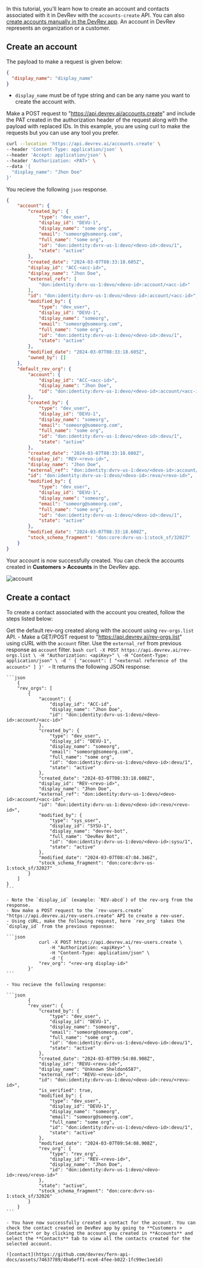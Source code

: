 In this tutorial, you'll learn how to create an account and contacts associated with it in DevRev with the `accounts-create` API. You can also [create accounts manually in the DevRev app](https://docs.devrev.ai/product/customers#add-new-customers).
An account in DevRev represents an organization or a customer.

## Create an account

The payload to make a request is given below:

```JSON
{
  "display_name": "display_name"
}
```

- `display_name` must be of type string and can be any name you want to create the account with.

Make a POST request to "https://api.devrev.ai/accounts.create" and include the PAT created in the authorization header of the request along with the payload with replaced IDs.
In this example, you are using curl to make the requests but you can use any tool you prefer.

```bash
curl --location 'https://api.devrev.ai/accounts.create' \
--header 'Content-Type: application/json' \
--header 'Accept: application/json' \
--header 'Authorization: <PAT>' \
--data '{
  "display_name": "Jhon Doe"
}'
```

You recieve the following `json` response.

```JSON
{
    "account": {
        "created_by": {
            "type": "dev_user",
            "display_id": "DEVU-1",
            "display_name": "some org",
            "email": "someorg@someorg.com",
            "full_name": "some org",
            "id": "don:identity:dvrv-us-1:devo/<devo-id>:devu/1",
            "state": "active"
        },
        "created_date": "2024-03-07T08:33:18.605Z",
        "display_id": "ACC-<acc-id>",
        "display_name": "Jhon Doe",
        "external_refs": [
            "don:identity:dvrv-us-1:devo/<devo-id>:account/<acc-id>"
        ],
        "id": "don:identity:dvrv-us-1:devo/<devo-id>:account/<acc-id>",
        "modified_by": {
            "type": "dev_user",
            "display_id": "DEVU-1",
            "display_name": "someorg",
            "email": "someorg@someorg.com",
            "full_name": "some org",
            "id": "don:identity:dvrv-us-1:devo/<devo-id>:devu/1",
            "state": "active"
        },
        "modified_date": "2024-03-07T08:33:18.605Z",
        "owned_by": []
    },
    "default_rev_org": {
        "account": {
            "display_id": "ACC-<acc-id>",
            "display_name": "Jhon Doe",
            "id": "don:identity:dvrv-us-1:devo/<devo-id>:account/<acc-id>"
        },
        "created_by": {
            "type": "dev_user",
            "display_id": "DEVU-1",
            "display_name": "someorg",
            "email": "someorg@someorg.com",
            "full_name": "some org",
            "id": "don:identity:dvrv-us-1:devo/<devo-id>:devu/1",
            "state": "active"
        },
        "created_date": "2024-03-07T08:33:18.608Z",
        "display_id": "REV-<revo-id>",
        "display_name": "Jhon Doe",
        "external_ref": "don:identity:dvrv-us-1:devo/<devo-id>:account/<acc-id>",
        "id": "don:identity:dvrv-us-1:devo/<devo-id>:revo/<revo-id>",
        "modified_by": {
            "type": "dev_user",
            "display_id": "DEVU-1",
            "display_name": "someorg",
            "email": "someorg@someorg.com",
            "full_name": "some org",
            "id": "don:identity:dvrv-us-1:devo/<devo-id>:devu/1",
            "state": "active"
        },
        "modified_date": "2024-03-07T08:33:18.608Z",
        "stock_schema_fragment": "don:core:dvrv-us-1:stock_sf/32027"
    }
}
```

Your account is now successfully created. You can check the accounts created in **Customers > Accounts** in the DevRev app.

![account](https://github.com/devrev/fern-api-docs/assets/74637789/fc14cbdc-bd1d-4411-a5cb-1933fe99cc56)

## Create a contact

To create a contact associated with the account you created, follow the steps listed below:

Get the default rev-org created along with the account using `rev-orgs.list` API. 
    - Make a GET/POST request to "https://api.devrev.ai/rev-orgs.list" using cURL with the `account` filter. Use the `external_ref` from previous response as `account` filter.
    ```bash
           curl -X POST https://api.devrev.ai/rev-orgs.list \
         -H "Authorization: <apiKey>" \
         -H "Content-Type: application/json" \
         -d '
        {
         "account": [
            "<external reference of the account>"
          ]
        }'
    ```
    - It returns the following JSON response:

    ```json
        {
        "rev_orgs": [
            {
                "account": {
                    "display_id": "ACC-id",
                    "display_name": "Jhon Doe",
                    "id": "don:identity:dvrv-us-1:devo/<devo-id>:account/<acc-id>"
                },
                "created_by": {
                    "type": "dev_user",
                    "display_id": "DEVU-1",
                    "display_name": "someorg",
                    "email": "someorg@someorg.com",
                    "full_name": "some org",
                    "id": "don:identity:dvrv-us-1:devo/<devo-id>:devu/1",
                    "state": "active"
                },
                "created_date": "2024-03-07T08:33:18.608Z",
                "display_id": "REV-<revo-id>",
                "display_name": "Jhon Doe",
                "external_ref": "don:identity:dvrv-us-1:devo/<devo-id>:account/<acc-id>",
                "id": "don:identity:dvrv-us-1:devo/<devo-id>:revo/<revo-id>",
                "modified_by": {
                    "type": "sys_user",
                    "display_id": "SYSU-1",
                    "display_name": "devrev-bot",
                    "full_name": "DevRev Bot",
                    "id": "don:identity:dvrv-us-1:devo/<devo-id>:sysu/1",
                    "state": "active"
                },
                "modified_date": "2024-03-07T08:47:04.346Z",
                "stock_schema_fragment": "don:core:dvrv-us-1:stock_sf/32027"
            }
        ]
    }
    ```

    - Note the `display_id` (example: `REV-abcd`) of the rev-org from the response. 
    - Now make a POST request to the `rev-users.create` "https://api.devrev.ai/rev-users.create" API to create a rev-user.
    - Using cURL, make the following request, here `rev_org` takes the `display_id` from the previous reposnse:

    ```json
                curl -X POST https://api.devrev.ai/rev-users.create \
                    -H "Authorization: <apiKey>" \
                    -H "Content-Type: application/json" \
                    -d '{
                "rev_org": "<rev-org display-id>"
            }'
    ```

    - You recieve the following response:

    ```json
            {
            "rev_user": {
                "created_by": {
                    "type": "dev_user",
                    "display_id": "DEVU-1",
                    "display_name": "someorg",
                    "email": "someorg@someorg.com",
                    "full_name": "some org",
                    "id": "don:identity:dvrv-us-1:devo/<devo-id>:devu/1",
                    "state": "active"
                },
                "created_date": "2024-03-07T09:54:08.908Z",
                "display_id": "REVU-<revu-id>",
                "display_name": "Unknown Sheldon6587",
                "external_ref": "REVU-<revu-id>",
                "id": "don:identity:dvrv-us-1:devo/<devo-id>:revu/<revu-id>",
                "is_verified": true,
                "modified_by": {
                    "type": "dev_user",
                    "display_id": "DEVU-1",
                    "display_name": "someorg",
                    "email": "someorg@someorg.com",
                    "full_name": "some org",
                    "id": "don:identity:dvrv-us-1:devo/<devo-id>:devu/1",
                    "state": "active"
                },
                "modified_date": "2024-03-07T09:54:08.908Z",
                "rev_org": {
                    "type": "rev_org",
                    "display_id": "REV-<revo-id>",
                    "display_name": "Jhon Doe",
                    "id": "don:identity:dvrv-us-1:devo/<devo-id>:revo/<revo-id>"
                },
                "state": "active",
                "stock_schema_fragment": "don:core:dvrv-us-1:stock_sf/32026"
            }
        }
    ```

    - You have now successfully created a contact for the account. You can check the contact created on DevRev app by going to **Customers > Contacts** or by clicking the account you created in **Accounts** and select the **Contacts** tab to view all the contacts created for the selected account.
    
    ![contact](https://github.com/devrev/fern-api-docs/assets/74637789/4ba6eff1-ece6-4fee-b022-1fc99ec1ee1d)